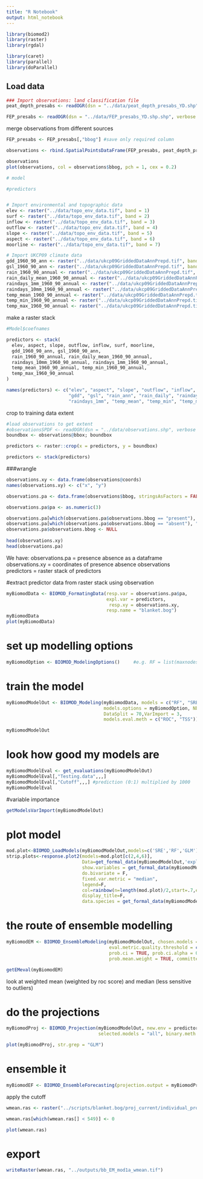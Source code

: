 ```yaml
---
title: "R Notebook"
output: html_notebook
---
```


```r
library(biomod2)
library(raster)
library(rgdal)

library(caret)
library(parallel)
library(doParallel)
```

## Load data
```r
### Import observations: land classification file 
peat_depth_presabs <- readOGR(dsn = "../data/peat_depth_presabs_YD.shp", verbose = TRUE)

FEP_presabs <- readOGR(dsn = "../data/FEP_presabs_YD.shp.shp", verbose = TRUE)
```

merge observations from different sources
```r
FEP_presabs <- FEP_presabs[,"bbog"] #save only required column

observations <- rbind.SpatialPointsDataFrame(FEP_presabs, peat_depth_presabs)

observations
plot(observations, col = observations$bbog, pch = 1, cex = 0.2)
```



```r
# model

#predictors


# Import environmental and topographic data
elev <- raster("../data/topo_env_data.tif", band = 1)
surf <- raster("../data/topo_env_data.tif", band = 2)
inflow <- raster("../data/topo_env_data.tif", band = 3)
outflow <- raster("../data/topo_env_data.tif", band = 4)
slope <- raster("../data/topo_env_data.tif", band = 5)
aspect <- raster("../data/topo_env_data.tif", band = 6)
moorline <- raster("../data/topo_env_data.tif", band = 7)

# Import UKCP09 climate data
gdd_1960_90_ann <- raster("../data/ukcp09GriddedDataAnnPrepd.tif", band = 1)
gsl_1960_90_ann <- raster("../data/ukcp09GriddedDataAnnPrepd.tif", band = 2)
rain_1960_90_annual <- raster("../data/ukcp09GriddedDataAnnPrepd.tif", band = 3)
rain_daily_mean_1960_90_annual <- raster("../data/ukcp09GriddedDataAnnPrepd.tif", band = 4)
raindays_1mm_1960_90_annual <- raster("../data/ukcp09GriddedDataAnnPrepd.tif", band = 5)
raindays_10mm_1960_90_annual <- raster("../data/ukcp09GriddedDataAnnPrepd.tif", band = 6)
temp_mean_1960_90_annual <- raster("../data/ukcp09GriddedDataAnnPrepd.tif", band = 7)
temp_min_1960_90_annual <- raster("../data/ukcp09GriddedDataAnnPrepd.tif", band = 8)
temp_max_1960_90_annual <- raster("../data/ukcp09GriddedDataAnnPrepd.tif", band = 9)
```

make a raster stack
```r
#Model$coefnames

predictors <- stack(
  elev, aspect, slope, outflow, inflow, surf, moorline,
  gdd_1960_90_ann, gsl_1960_90_ann,
  rain_1960_90_annual, rain_daily_mean_1960_90_annual,
  raindays_10mm_1960_90_annual, raindays_1mm_1960_90_annual,
  temp_mean_1960_90_annual, temp_min_1960_90_annual, 
  temp_max_1960_90_annual
)

names(predictors) <- c("elev", "aspect", "slope", "outflow", "inflow", "surf", "moorline",
                       "gdd", "gsl", "rain_ann", "rain_daily", "raindays_10mm", 
                       "raindays_1mm", "temp_mean", "temp_min", "temp_max")
```

crop to training data extent

```r
#load observations to get extent
#observationsSPDF <- readOGR(dsn = "../data/observations.shp", verbose = TRUE)
boundbox <- observations@bbox; boundbox 

predictors <- raster::crop(x = predictors, y = boundbox)

predictors <- stack(predictors)
```

###wrangle
```r
observations.xy <- data.frame(observations@coords)
names(observations.xy) <- c("x", "y")

observations.pa <- data.frame(observations$bbog, stringsAsFactors = FALSE)

observations.pa$pa <- as.numeric(3)

observations.pa[which(observations.pa$observations.bbog == "present"), "pa"] <- 1
observations.pa[which(observations.pa$observations.bbog == "absent"), "pa"] <- 0
observations.pa$observations.bbog <- NULL
  
head(observations.xy)
head(observations.pa)
```

We have: 
observations.pa = presence absence as a dataframe
observations.xy = coordinates of presence absence observations
predictors = raster stack of predictors


#extract predictor data from raster stack using observation 

```r
myBiomodData <- BIOMOD_FormatingData(resp.var = observations.pa$pa, 
                                     expl.var = predictors, 
                                      resp.xy = observations.xy, 
                                     resp.name = "blanket.bog")
myBiomodData
plot(myBiomodData)
```

# set up modelling options
```r
myBiomodOption <- BIOMOD_ModelingOptions()     #e.g. RF = list(maxnodes = 40))
```

# train the model

```r
myBiomodModelOut <- BIOMOD_Modeling(myBiomodData, models = c("RF", "SRE", "GLM"), 
                                    models.options = myBiomodOption, NbRunEval = 1, 
                                    DataSplit = 70,VarImport = 3, 
                                    models.eval.meth = c("ROC", "TSS"))
```



```r
myBiomodModelOut
```

# look how good my models are

```r
myBiomodModelEval <- get_evaluations(myBiomodModelOut)
myBiomodModelEval[,"Testing.data",,,]
myBiomodModelEval[,"Cutoff",,,] #prediction (0:1) multiplied by 1000
myBiomodModelEval
```

#variable importance
```r
getModelsVarImport(myBiomodModelOut)
```

# plot model

```r
mod.plot<-BIOMOD_LoadModels(myBiomodModelOut,models=c('SRE','RF','GLM'))
strip.plots<-response.plot2(models=mod.plot[c(2,4,6)],
                            Data=get_formal_data(myBiomodModelOut,'expl.var'),
                            show.variables = get_formal_data(myBiomodModelOut,'expl.var.names'),
                            do.bivariate = F,
                            fixed.var.metric = "median",
                            legend=F,
                            col=rainbow(n=length(mod.plot)/2,start=.7,end=1,alpha=1),
                            display_title=F,
                            data.species = get_formal_data(myBiomodModelOut,'resp.var'))

```

# the route of ensemble modelling

```r
myBiomodEM <- BIOMOD_EnsembleModeling(myBiomodModelOut, chosen.models = "all", eval.metric = c("ROC"), 
                                      eval.metric.quality.threshold = c(0.9), prob.cv = TRUE, 
                                      prob.ci = TRUE, prob.ci.alpha = 0.05, prob.median = TRUE, 
                                      prob.mean.weight = TRUE, committee.averaging = TRUE)
```


```r
getEMeval(myBiomodEM)
```

look at weighted mean (weighted by roc score) and median (less sensitive to outliers)


# do the projections

```r
myBiomodProj <- BIOMOD_Projection(myBiomodModelOut, new.env = predictors, proj.name = "current", 
                                  selected.models = "all", binary.meth = "ROC")
```

```r
plot(myBiomodProj, str.grep = "GLM")
```

# ensemble it

```r
myBiomodEF <- BIOMOD_EnsembleForecasting(projection.output = myBiomodProj, EM.output = myBiomodEM) #ensemble forecast 
```


apply the cutoff
```r
wmean.ras <- raster("../scripts/blanket.bog/proj_current/individual_projections/blanket.bog_EMwmeanByROC_mergedAlgo_RUN1_AllData.gri")

wmean.ras[which(wmean.ras[] < 549)] <- 0

plot(wmean.ras)
```

# export

```r
writeRaster(wmean.ras, "../outputs/bb_EM_mod1a_wmean.tif")
```





